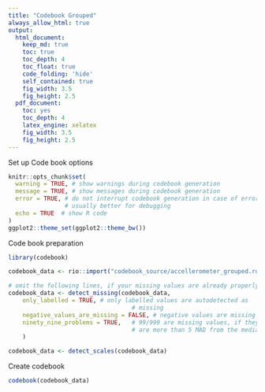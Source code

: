 ```yaml
---
title: "Codebook Grouped"
always_allow_html: true
output:
  html_document:
    keep_md: true
    toc: true
    toc_depth: 4
    toc_float: true
    code_folding: 'hide'
    self_contained: true
    fig_width: 3.5
    fig_height: 2.5
  pdf_document:
    toc: yes
    toc_depth: 4
    latex_engine: xelatex
    fig_width: 3.5
    fig_height: 2.5
---
```


Set up Code book options

```r
knitr::opts_chunk$set(
  warning = TRUE, # show warnings during codebook generation
  message = TRUE, # show messages during codebook generation
  error = TRUE, # do not interrupt codebook generation in case of errors,
                # usually better for debugging
  echo = TRUE  # show R code
)
ggplot2::theme_set(ggplot2::theme_bw())

```

Code book preparation

```r
library(codebook)

codebook_data <- rio::import("codebook_source/accellerometer_grouped.rds")

# omit the following lines, if your missing values are already properly labelled
codebook_data <- detect_missing(codebook_data,
    only_labelled = TRUE, # only labelled values are autodetected as
                                   # missing
    negative_values_are_missing = FALSE, # negative values are missing values
    ninety_nine_problems = TRUE,   # 99/999 are missing values, if they
                                   # are more than 5 MAD from the median
    )

codebook_data <- detect_scales(codebook_data)
```


Create codebook

```r
codebook(codebook_data)
```
